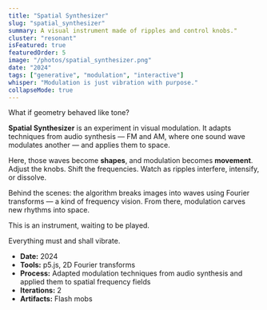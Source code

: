 ```yaml
---
title: "Spatial Synthesizer"
slug: "spatial_synthesizer"
summary: A visual instrument made of ripples and control knobs."
cluster: "resonant"
isFeatured: true
featuredOrder: 5
image: "/photos/spatial_synthesizer.png"
date: "2024"
tags: ["generative", "modulation", "interactive"]
whisper: "Modulation is just vibration with purpose."
collapseMode: true
---
```



<ProjectOverview>
 What if geometry behaved like tone?

**Spatial Synthesizer** is an experiment in visual modulation. It adapts techniques from audio synthesis — FM and AM, where one sound wave modulates another — and applies them to space.

Here, those waves become **shapes**, and modulation becomes **movement**.  
Adjust the knobs. Shift the frequencies. Watch as ripples interfere, intensify, or dissolve.

Behind the scenes: the algorithm breaks images into waves using Fourier transforms — a kind of frequency vision. From there, modulation carves new rhythms into space.

This is an instrument, waiting to be played.

</ProjectOverview>

<MediaSection title="Modulation Console">
  <MediaItem
    title="Spatial Synthesizer"
    description="Tweak the controls. Watch space vibrate."
  >
    <SpatialSynthesizerSketch />
  </MediaItem>
</MediaSection>

<FieldNote>
Everything must and shall vibrate.
</FieldNote>

<CollapseMetadata>
  <ul>
    <li><strong>Date:</strong> 2024</li>
    <li><strong>Tools:</strong> p5.js, 2D Fourier transforms</li>
    <li><strong>Process:</strong> Adapted modulation techniques from audio synthesis and applied them to spatial frequency fields</li>
    <li><strong>Iterations:</strong> 2</li>
    <li><strong>Artifacts:</strong> Flash mobs</li>
  </ul>
</CollapseMetadata>

<CallToAction email="aaron.demby.jones@gmail.com" />

